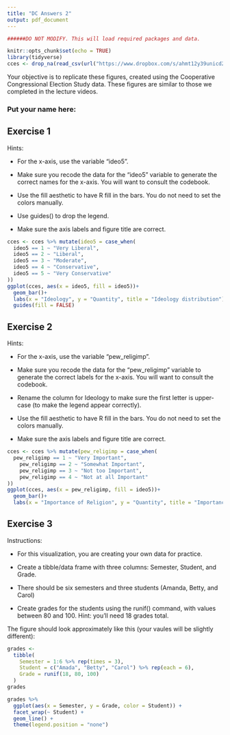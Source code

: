 ```yaml
---
title: "DC Answers 2"
output: pdf_document
---
```


```r

######DO NOT MODIFY. This will load required packages and data.

knitr::opts_chunk$set(echo = TRUE)
library(tidyverse)
cces <- drop_na(read_csv(url("https://www.dropbox.com/s/ahmt12y39unicd2/cces_sample_coursera.csv?raw=1")))
```

Your objective is to replicate these figures, created using the Cooperative Congressional Election Study data. These figures are similar to those we completed in the lecture videos.

### Put your name here:



## Exercise 1

Hints:

* For the x-axis, use the variable "ideo5".

* Make sure you recode the data for the "ideo5" variable to generate the correct names for the x-axis. You will want to consult the codebook.

* Use the fill aesthetic to have R fill in the bars. You do not need to set the colors manually.

* Use guides() to drop the legend.

* Make sure the axis labels and figure title are correct.


```r
cces <- cces %>% mutate(ideo5 = case_when(
  ideo5 == 1 ~ "Very Liberal",
  ideo5 == 2 ~ "Liberal",
  ideo5 == 3 ~ "Moderate",
  ideo5 == 4 ~ "Conservative",
  ideo5 == 5 ~ "Very Conservative"
))
ggplot(cces, aes(x = ideo5, fill = ideo5))+
  geom_bar()+
  labs(x = "Ideology", y = "Quantity", title = "Ideology distribution")+
  guides(fill = FALSE)
```

## Exercise 2

Hints:

* For the x-axis, use the variable "pew_religimp".

* Make sure you recode the data for the "pew_religimp" variable to generate the correct labels for the x-axis. You will want to consult the codebook.

* Rename the column for Ideology to make sure the first letter is upper-case (to make the legend appear correctly).

* Use the fill aesthetic to have R fill in the bars. You do not need to set the colors manually.

* Make sure the axis labels and figure title are correct.

```r
cces <- cces %>% mutate(pew_religimp = case_when(
  pew_religimp == 1 ~ "Very Important",
	pew_religimp == 2 ~ "Somewhat Important",
	pew_religimp == 3 ~ "Not too Important",
	pew_religimp == 4 ~ "Not at all Important"
))
ggplot(cces, aes(x = pew_religimp, fill = ideo5))+
  geom_bar()+
  labs(x = "Importance of Religion", y = "Quantity", title = "Importance of religion by Ideology distribution")
```

## Exercise 3

Instructions:

* For this visualization, you are creating your own data for practice.

* Create a tibble/data frame with three columns: Semester, Student, and Grade.

* There should be six semesters and three students (Amanda, Betty, and Carol)

* Create grades for the students using the runif() command, with values between 80 and 100. Hint: you'll need 18 grades total.

The figure should look approximately like this (your vaules will be slightly different):


```r
grades <- 
  tibble(
    Semester = 1:6 %>% rep(times = 3),
    Student = c("Amada", "Betty", "Carol") %>% rep(each = 6),
    Grade = runif(18, 80, 100)
  )
grades

grades %>% 
  ggplot(aes(x = Semester, y = Grade, color = Student)) +
  facet_wrap(~ Student) + 
  geom_line() +
  theme(legend.position = "none")
```
